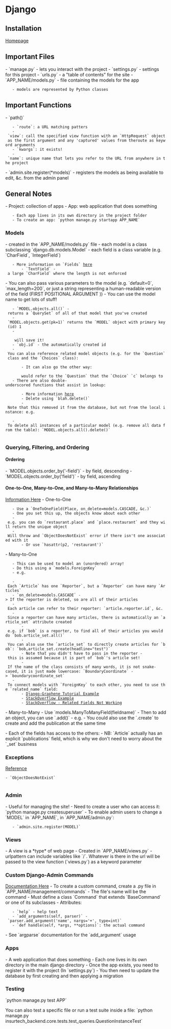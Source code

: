 = Django =

== Installation ==
[[https://www.djangoproject.com/|Homepage]]

== Important Files ==
- `manage.py` - lets you interact with the project
- `settings.py` - settings for this project
- `urls.py` - a "table of contents" for the site
- `APP_NAME/models.py` - file containing the models for the app
	- models are represented by Python classes


== Important Functions ==
- `path()`
	- `route`: a URL matching patters
	- `view`: call the specified view function with an `HttpRequest` object as the first argument and any 'captured' values from theroute as keyword arguments
	- `kwargs`: it exists!
	- `name`: unique name that lets you refer to the URL from anywhere in the project
- `admin.site.register(*models)` - registers the models as being available to edit, &c. from the admin panel

== General Notes ==
- Project: collection of apps
- App: web application that does something
	- Each app lives in its own directory in the project folder
	- To create an app: `python manage.py startapp APP_NAME`

=== Models ===
- created in the `APP_NAME/models.py` file
- each model is a class subclassing `django.db.models.Model`
- each field is a class variable (e.g. `CharField`, `IntegerField`)
	- More information on `Fields` [[https://docs.djangoproject.com/en/3.1/ref/models/fields/#model-field-types|here]]
		- `TextField` - a large `CharField` where the length is not enforced
- You can also pass various parameters to the model (e.g. `default=0`, `max_length=200`, or just a string representing a human-readable version of the field (FIRST POSITIONAL ARGUMENT	))
- You can use the model name to get lots of stuff!
	- `MODEL.objects.all()` - returns a `QuerySet` of all of that model that you've created
	- `MODEL.objects.get(pk=1)` returns the `MODEL` object with primary key (id) 1
	- 
	 {{{python
	 obj = MODEL(params)
	 obj.save()
	 }}}
	 will save it!
	- `obj.id` - the automatically created id
	- You can also reference related model objects (e.g. for the `Question` class and the `Choices` class):
		{{{python
		q.choice_set.create(params for the Choice model)
		}}}	
		- It can also go the other way:
		{{{python
		c.question
		}}}
		would refer to the `Question` that the `Choice` `c` belongs to
	- There are also double-underscored functions that assist in lookup:
		{{{python
		c = q.choice_set.filter(choice_text__startwith('Just hacking'))
		}}}
		- More information [[https://docs.djangoproject.com/en/3.1/topics/db/queries/#field-lookups-intro|here]]
		- Delete using `blah.delete()`
		- Note that this removed it from the database, but not from the local instance: e.g.
		{{{python
		a = Question.get(pk=1)
		a.delete()
		a # will print a
		Question.objects.all() #will not show a - it's not in the DB anymore
		}}}
	- To delete all instances of a particular model (e.g. remove all data from the table): `MODEL.objects.all().delete()`
		
=== Querying, Filtering, and Ordering ===
==== Ordering ====
- `MODEL.objects.order_by('-field')` - by field, descending
- `MODEL.objects.order_by('field')` - by field, ascending

==== One-to-One, Many-to-One, and Many-to-Many Relationships ====
[[https://docs.djangoproject.com/en/3.1/topics/db/examples/one_to_one/|Information Here]]
- One-to-One
	- Use a `OneToOneField(Place, on_delete=models.CASCADE, &c.)`
	- One you set this up, the objects know about each other
	- e.g. you can do `restaurant.place` and `place.restaurant` and they will return the unique object
	- Will throw and `ObjectDoesNotExist` error if there isn't one associated with it
		- Or use `hasattr(p2, 'restaurant')`
- Many-to-One
	- This can be used to model an (unordered) array!
	- Do this using a `models.ForeignKey`
	- e.g. 
	{{{python
	class Reporter: ...
	class Article:
		...
		reporter = models.ForeignKey(Reporter, related_name="article" on_delete=models.CASCADE)
	}}}
	- Each `Article` has one `Reporter`, but a `Reporter` can have many `Articles`
	- `on_delete=models.CASCADE` -> If the reporter is deleted, so are all of their articles
	- Each article can refer to their reporter: `article.reporter.id`, &c.
	- Since a reporter can have many articles, there is automatically an `article_set` attribute created
		- e.g. if `bob` is a reporter, to find all of their articles you would do `bob.article_set.all()`
		- You can also use the `article_set` to directly create articles for `bob`: `bob,article_set.create(headline="test")`
		- Note that you didn't have to pass in the reporter - this is assumed because it is part of `bob`'s article set!
		- If the name of the class consists of many words, it is not snake-cased, it is just made lowercase: `BoundaryCoordinate` -> `boundarycoordinate_set`
	- To connect models with `ForeignKey` to each other, you need to use the `related_name` field:
		- [[https://docs.graphene-python.org/projects/django/en/latest/tutorial-plain/|Django-Graphene Tutorial Example]]
		- [[https://stackoverflow.com/questions/2642613/what-is-related-name-used-for-in-django|StackOverflow Example]]
		- [[https://stackoverflow.com/questions/62303396/cant-get-the-value-of-onetoone-relationship-queries-in-graphene-django|StackOverflow - Related Fields Not Working]]
- Many-to-Many
- Use `models.ManyToManyField(fieldname)`
- Then to add an object, you can use `.add()`
- e.g.
{{{python
class Publication(models.Model):
	title = models.CharField(max_length=300)
	
class Article(models.Model):
	title = models.CharField(max_length=300)
	publications = models.ManyToManyField(Publication)
	
# then...

p1 = Publication(title="A Publication")
p1.save()
a1 = Article(title="An Article")
a1.save()
a1.publications.add(a1)
}}}
- You could also use the `.create` to create and add the publication at the same time
{{{python
new_publication = a2.publications(title="A Linked Publication")
}}}

- Each of the fields has access to the others:
{{{python
a1.publications.all()
p1.article_set.all()
}}}
- NB: `Article` actually has an explicit `publications` field, which is why we don't need to worry about the `_set` business

=== Exceptions ===
[[https://docs.djangoproject.com/en/3.1/ref/exceptions/|Reference]]
 - `ObjectDoesNotExist`
 	{{{python
	from django.core.exceptions import ObjectDoesNotExist
	try:
		p2.restaurant
	except ObjectDoesNotExist:
		print('No restaurant found!')
 	}}}

=== Admin ===
- Useful for managing the site!
- Need to create a user who can access it: `python manage.py createsuperuser`
- To enable admin users to change a `MODEL` in `APP_NAME`, in `APP_NAME/admin.py`:
	- `admin.site.register(MODEL)`

=== Views ===
- A view is a *type* of web page
- Created in `APP_NAME/views.py`
- urlpattern can include variables like `<int:question_id>/`. Whatever is there in the url will be passed to the view function (`views.py`) as a keyword parameter

=== Custom Django-Admin Commands ===
[[https://docs.djangoproject.com/en/3.1/howto/custom-management-commands/|Documentation Here]]
- To create a custom command, create a .py file in `APP_NAME/management/commands`
- The file's name will be the command 
- Must define a class `Command` that extends `BaseCommand` or one of its subclasses
- Attributes:
	- `help` - help text
	- `add_arguments(self, parser)` - `parser.add_argument('name', nargs='+', type=int)`
	- `def handle(self, *args, **options)`: the actual command
- See `argparse` documentation for the `add_argument` usage

=== Apps ===
- A web application that does something
- Each one lives in its own directory in the main django directory
- Once the app exists, you need to register it with the project
(In `settings.py`)
{{{python
	INSTALLED_APPS = [
	app_name.apps.AppNameConfig,
	...
	]
}}}
- You then need to update the database by first creating and then applying a migration
{{{base
python manage.py makemigrations APP_NAME --> create the migration scheme
python manage.py migrate --> actually do it
}}}

=== Testing ===
`python manage.py test APP`

You can also test a specific file or run a test suite inside a file:
`python manage.py insurtech_backend.core.tests.test_queries.QuestionInstanceTest`
